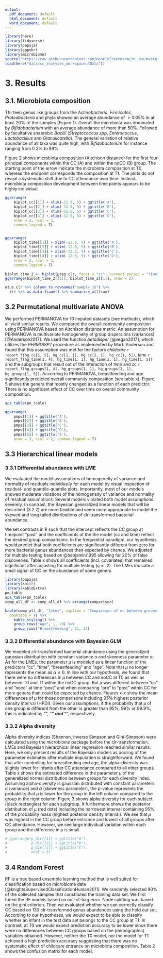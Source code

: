 ```yaml
---
output:
  pdf_document: default
  html_document: default
  word_document: default
---
```



```r
library(here)
library(tidyverse)
library(papaja)
library(ggpubr)
library(microbiome)
source("https://raw.githubusercontent.com/HenrikEckermann/in_use/master/reporting.R")
load(here("data/cc_analyses_workspace.RData"))

```
# 3. Results 


## 3.1. Microbiota composition
Thirteen genus like groups from the _Actinobacteria_, _Firmicutes_, _Proteobacteria_ and phyla showed an average abundance of $\gt 0.05$% in at least 20% of the samples (Figure 1). Overall the microbiota was dominated by _Bifidobacterium_ with an average abundance of more than 50%. Followed by facultative anaerobic _Bacilli_ (_Streptococcus spp_, _Enterococcus_, _Lactobacilllus_ and _Granulicatella_). The general variation of relative abundance of all taxa was quite high, with _Bifidobacterium_ for instance ranging from 0.2% to 89%. 

Figure 2 shows microbiota composition (Aitchison distance) for the first four principal components within the CC (A) and within the noCC (B) group. The starting point of the arrow indicate the microbiota composition at T0, whereas the endpoint corresponds the composition at T1. The plots do not reveal a systematic shift due to CC attendance over time. Instead, microbiota composition development between time points appears to be highly individual.


```r
ggarrange(
    biplot_cc[[1]] + xlim(-12.5, 5) + ggtitle('A'), 
    biplot_cc[[2]] + xlim(-12.5, 5) + ggtitle('B'), 
    biplot_cc[[3]] + xlim(-12.5, 5) + ggtitle('C'), 
    biplot_cc[[4]] + xlim(-12.5, 5) + ggtitle('D'), 
    nrow = 2, ncol = 2, 
    common.legend = T)


ggarrange(
    biplot_time[[1]] + xlim(-12.5, 5) + ggtitle('A'), 
    biplot_time[[2]] + xlim(-12.5, 5) + ggtitle('B'), 
    biplot_time[[3]] + xlim(-12.5, 5) + ggtitle('C'), 
    biplot_time[[4]] + xlim(-12.5, 5) + ggtitle('D'), 
    nrow = 2, ncol = 2, 
    common.legend = T)
        
biplot_time_2 <- biplot(pseq.clr, facet = "cc", connect_series = "time")
ggarrange(biplot_time_2[[1]], biplot_time_2[[1]], nrow = 2)

```

```r
otus.clr %>% column_to_rownames("sample_id") %>%
  t() %>% as.data.frame() %>% summarise_all(sum)
```

## 3.2 Permutational multivariate ANOVA 
We performed PERMANOVA for 10 imputed datasets (see methods), which all yield similar results. We compared the overall community composition using PERMANOVA based on Aitchison distance metric. An assumption for PERMANOVA is multivariate homogeneity of group dispersions (variances) [@Anderson2017]. We used the function _betadisper_ [@vegan2017], which utilizes the _PERMDISP2_ procedure as implemented by Marti Anderson and found that this assumption was met for the factors _childcare_ `r report_f(hg_cc[1, 5], hg_cc[1, 1], hg_cc[2, 1], hg_cc[1, 5])`, _time_ `r report_f(hg_time[1, 4], hg_time[1, 1], hg_time[2, 1], hg_time[1, 5])` and the subgroups that result out of the interaction of _time_ and _cc_ `r report_f(hg_groups[1, 4], hg_groups[1, 1], hg_groups[2, 1], hg_groups[1, 5])`. According to PERMANOVA, breastfeeding and age significantly predicted overall community composition  (see table x). Figure 5 shows the genera that mostly changed as a function of each predictor. There is no significant effect of CC over time on overall community composition. 

```r
apa_table(pm_table)
```


```r
ggarrange(
    pmps[[1]] + ggtitle('A'), 
    pmps[[2]] + ggtitle('B'), 
    pmps[[3]] + ggtitle('C'), 
    pmps[[4]] + ggtitle('D'), 
    pmps[[5]] + ggtitle('E'),
    nrow = 3, ncol = 2, common.legend = T)
```



## 3.3 Hierarchical linear models

### 3.3.1 Differential abundance with LME

We evaluated the model assumptions of homogeneity of variance and normality of residuals individually for each model by visual inspection of residual- and quantile-quantile plots. Importantly, most of our models showed moderate violations of the homogeneity of variance and normality of residual assumptions. Several models violated both model assumptions severely. In contrast, the Bayesian generalized linear models that will be described (3.2.2) are more flexible and seem more appropriate to model the skewed and long tailed distributions of clr-transformed bacterial abundance. 

We set contrasts in R such that the intercept reflects the CC group at timepoint "post" and the coefficients of the the model (cc and time) reflect the desired group comparisons. In the frequentist paradigm, our hypothesis would predict that both coefficients are significantly different from zero for more bacterial genus abundances than expected by chance. We adjusted for multiple testing based on @benjamini1995 allowing for 20% of false discoveries. Table x shows all coefficients (incl. covariates) that remained significant after adjusting for multiple testing ($q\leq.2$). The LMEs indicate a small signal of CC on the abundance of some genera. 

```r
library(papaja)
library(knitr)
library(kableExtra)
pm_table
apa_table(pm_table)
comp_all_df <- comp_all_df %>% arrange(comparison)

kable(comp_all_df, "latex", caption = "Comparison of mu between groups",
  booktabs = T) %>%
    kable_styling() %>%
    group_rows("Age", 1, 20) %>%
    group_rows("Breastfeeding", 21, 25)

```

### 3.3.2 Differential abundance with Bayesian GLM  

We modeled clr-transformed bacterial abundance using the generalized gaussian distribution with constant variance $\sigma$ and skewness parameter $\alpha$. As for the LMEs, the parameter $\mu$ is modeled as a linear function of the predictors "cc", "time", "breastfeeding" and "age". Note that $\mu$ no longer represents the mean as $\alpha \neq 0$. In line with our hypothesis, we found that there were no differences in $\mu$ between CC and noCC at T0 as well as between T0 and T1 within the noCC group. But $\mu$ was different between "cc" and "nocc" at time "post" and when comparing "pre" to "post" within CC for more genera than could be expected by chance. Figures x-x show the mean differences of $\mu$ for those comparisons including 95% highest posterior density interval (HPDI). Given our assumptions, if the probability that $\mu$ of one group is different from the other is greater than 95%, 99% or 99.9%, this is indicated by "*", "**" and "***", respectively.
  
### 3.3.2 Alpha diversity
Alpha diversity indices (Shannon, Inverse Simpson and Gini-Simpson) were calculated using the _microbiome_ package before the clr-transformation. LMEs and Bayesian hierarchical linear regression reached similar results. Here, we only present results of the Bayesian models as pooling of the parameter estimates after multiple imputation is straightforward. We found that after controlling for breastfeeding and age, the alpha-diversity was slightly lower for infants after CC attendance compared to all other groups. Table x shows the estimated difference in the parameter $\mu$ of the generalized normal distribution between groups for each diversity index. Assuming alpha-diversity is gaussian distributed with constant parameters $\sigma$ (variance) and  $\alpha$ (skewness parameter), the p-value represents the probability that $\mu$ is lower for the group in the left column compared to the group in the right column. Figure 3 shows alpha diversity for each subject (black rectangles) for each subgroup. It furthermore shows the posterior distribution of $\mu$ (red dots) including the narrowest interval containing 95% of the probability mass (highest posterior density interval). We see that $\mu$ was highest in the CC group before entrance and lowest of all groups after CC attendance. However, we see large individual variation within each group and the difference in $\mu$ is small.


```r
# ggarrange(p_div[[1]] + ggtitle("A"), 
#           p_div[[2]] + ggtitle("B"), 
#           p_div[[3]] + ggtitle("C"),
#           ncol = 3)


```



## 3.4 Random Forest 

RF is a tree based ensemble learning method that is well suited for classification based on microbiome data [@knightsSupervisedClassificationHuman2011]. We randomly selected 80% of the collected samples that constituted the training data set. We first tuned the RF models based on out-of-bag error. Node splitting was based on the gini criterion. Then we evaluated whether we can correctly classify CC based on 130 clr-transformed genus abundances using the hold out set. According to our hypotheses, we would expect to be able to classify whether an infant in the test data set belongs to the CC group at T1. In contrast, at T0 we would expect prediction accuracy to be lower since there were no differences between CC groups based on the (demographic) variables obtained. However, neither the T0 model, nor the model for T1 achieved a high prediction accuracy suggesting that there was no systematic effect of childcare entrance on microbiota composition. Table 2 shows the confusion matrix for each model.

